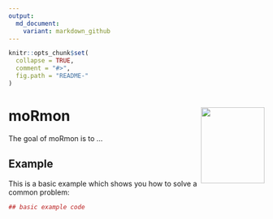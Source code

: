 ```yaml
---
output:
  md_document:
    variant: markdown_github
---
```


<!-- README.md is generated from README.Rmd. Please edit that file -->

```r
knitr::opts_chunk$set(
  collapse = TRUE,
  comment = "#>",
  fig.path = "README-"
)
```

moRmon <img src="man/figures/hex_moroni.png" align="right" height="150" width="125"/>
===================================================================

The goal of moRmon is to ...

## Example

This is a basic example which shows you how to solve a common problem:

```r
## basic example code
```
